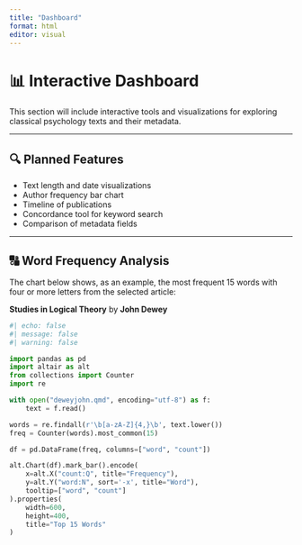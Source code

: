 ```yaml
---
title: "Dashboard"
format: html
editor: visual
---
```


# 📊 Interactive Dashboard

This section will include interactive tools and visualizations for exploring classical psychology texts and their metadata.

------------------------------------------------------------------------

## 🔍 Planned Features

-   Text length and date visualizations\
-   Author frequency bar chart\
-   Timeline of publications\
-   Concordance tool for keyword search\
-   Comparison of metadata fields

------------------------------------------------------------------------

## 🔠 Word Frequency Analysis

The chart below shows, as an example, the most frequent 15 words with four or more letters from the selected article:

**Studies in Logical Theory** by **John Dewey**

```python
#| echo: false
#| message: false
#| warning: false

import pandas as pd
import altair as alt
from collections import Counter
import re

with open("deweyjohn.qmd", encoding="utf-8") as f:
    text = f.read()

words = re.findall(r'\b[a-zA-Z]{4,}\b', text.lower())
freq = Counter(words).most_common(15)

df = pd.DataFrame(freq, columns=["word", "count"])

alt.Chart(df).mark_bar().encode(
    x=alt.X("count:Q", title="Frequency"),
    y=alt.Y("word:N", sort='-x', title="Word"),
    tooltip=["word", "count"]
).properties(
    width=600,
    height=400,
    title="Top 15 Words"
)
```
